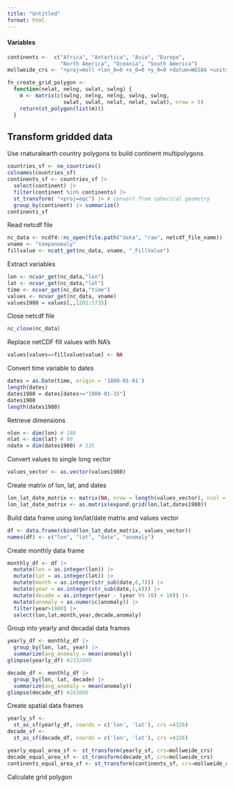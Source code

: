 ```yaml
---
title: "Untitled"
format: html
---
```


#### Variables

```r
continents <-  c("Africa", "Antartica", "Asia", "Europe",
                 "North America", "Oceania", "South America")
mollweide_crs <- "+proj=moll +lon_0=0 +x_0=0 +y_0=0 +datum=WGS84 +units=m" 
```


```r
fn_create_grid_polygon <- 
  function(nelat, nelng, swlat, swlng) {
    m <- matrix(c(swlng, nelng, nelng, swlng, swlng,
                  swlat, swlat, nelat, nelat, swlat), nrow = 5)
    return(st_polygon(list(m)))
  } 
```

## Transform gridded data

Use rnaturalearth country polygons to build continent multipolygons

```r
countries_sf <- ne_countries()
colnames(countries_sf)
continents_sf <- countries_sf |> 
  select(continent) |> 
  filter(continent %in% continents) |> 
  st_transform( "+proj=eqc") |> # convert from spherical geometry
  group_by(continent) |> summarize()
continents_sf
```

Read netcdf file

```r
nc_data <- ncdf4::nc_open(file.path("data", "raw", netcdf_file_name))
vname <- "tempanomaly"
fillvalue <- ncatt_get(nc_data, vname, "_FillValue")
```

Extract variables

```r
lon <- ncvar_get(nc_data,"lon")
lat <- ncvar_get(nc_data,"lat")
time <- ncvar_get(nc_data,"time")
values <- ncvar_get(nc_data, vname)
values1980 = values[,,1201:1735]
```

Close netcdf file

```r
nc_close(nc_data)
```

Replace netCDF fill values with NA's

```r
values[values==fillvalue$value] <- NA
```

Convert time variable to dates

```r
dates = as.Date(time, origin = '1800-01-01')
length(dates)
dates1980 = dates[dates>="1980-01-15"]
dates1980
length(dates1980)
```

Retrieve dimensions

```r
nlon <- dim(lon) # 180
nlat <- dim(lat) # 90
ndate = dim(dates1980) # 535
```

Convert values to single long vector

```r
values_vector <- as.vector(values1980)
```

Create matrix of lon, lat, and dates

```r
lon_lat_date_matrix <- matrix(NA, nrow = length(values_vector), ncol = 3)
lon_lat_date_matrix <- as.matrix(expand.grid(lon,lat,dates1980))
```

Build data frame using lon/lat/date matrix and values vector

```r
df <- data.frame(cbind(lon_lat_date_matrix, values_vector))
names(df) <- c("lon", "lat", "date", "anomaly")
```

Create monthly data frame

```r
monthly_df <- df |>
  mutate(lon = as.integer(lon)) |>
  mutate(lat = as.integer(lat)) |>
  mutate(month = as.integer(str_sub(date,6,7))) |> 
  mutate(year = as.integer(str_sub(date,1,4))) |> 
  mutate(decade = as.integer(year - (year %% 10) + 10)) |>
  mutate(anomaly = as.numeric(anomaly)) |>
  filter(year>1980) |>
  select(lon,lat,month,year,decade,anomaly)
```

Group into yearly and decadal data frames

```r
yearly_df <- monthly_df |>
  group_by(lon, lat, year) |>
  summarize(avg_anomaly = mean(anomaly))
glimpse(yearly_df) #2332800

decade_df <- monthly_df |>
  group_by(lon, lat, decade) |>
  summarize(avg_anomaly = mean(anomaly))
glimpse(decade_df) #243000
```

Create spatial data frames

```r
yearly_sf <-
  st_as_sf(yearly_df, coords = c('lon', 'lat'), crs =4326)
decade_sf <- 
  st_as_sf(decade_df, coords = c('lon', 'lat'), crs =4326)

yearly_equal_area_sf <- st_transform(yearly_sf, crs=mollweide_crs)
decade_equal_area_sf <- st_transform(decade_sf, crs=mollweide_crs)
continents_equal_area_sf <- st_transform(continents_sf, crs=mollweide_crs)
```

Calculate grid polygon

```r

```